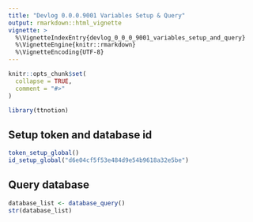 ```yaml
---
title: "Devlog 0.0.0.9001 Variables Setup & Query"
output: rmarkdown::html_vignette
vignette: >
  %\VignetteIndexEntry{devlog_0_0_0_9001_variables_setup_and_query}
  %\VignetteEngine{knitr::rmarkdown}
  %\VignetteEncoding{UTF-8}
---
```


```r
knitr::opts_chunk$set(
  collapse = TRUE,
  comment = "#>"
)
```

```r
library(ttnotion)
```

## Setup token and database id
```r
token_setup_global()
id_setup_global("d6e04cf5f53e484d9e54b9618a32e5be")
```

## Query database
```r
database_list <- database_query()
str(database_list)
```

